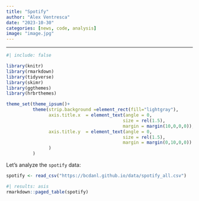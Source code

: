 ```yaml
---
title: "Spotify"
author: "Alex Ventresca"
date: "2023-10-30"
categories: [news, code, analysis]
image: "image.jpg"
---
```



---
```r
#| include: false

library(knitr)
library(rmarkdown)
library(tidyverse)
library(skimr)
library(ggthemes)
library(hrbrthemes)

theme_set(theme_ipsum()+
          theme(strip.background =element_rect(fill="lightgray"),
                axis.title.x  = element_text(angle = 0,
                                            size = rel(1.5),
                                            margin = margin(10,0,0,0)),
                axis.title.y  = element_text(angle = 0,
                                            size = rel(1.5),
                                            margin = margin(0,10,0,0))
                )
          )
```

Let's analyze the `spotify` data:

```r
spotify <- read_csv("https://bcdanl.github.io/data/spotify_all.csv")
```


```r
#| results: asis
rmarkdown::paged_table(spotify) 
```


